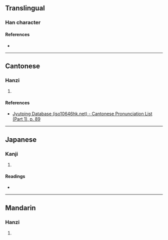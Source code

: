 {{character info/new}}
==Translingual==

===Han character===
{{Han char|rn=32|rad=土|as=13|sn=16|four=77104|canj=SEG,XSEG|ids=⿱殿土}}

====References====
* {{Han ref|kx=0240.110|dkj=05517|dj=0479.300|hdz=10494.050|uh=58C2|ud=22722|bh=E94E|bd=59726}}

----

==Cantonese==

===Hanzi===
{{yue-hanzi|jyut=[[din6]]|y=din6}}

# {{defn|lang=yue|sort=土13}}

====References====
* [http://www.iso10646hk.net/jp/document/download.jsp Jyutping Database (iso10646hk.net) - Cantonese Pronunciation List (Part 1), p. 89]

----

==Japanese==

===Kanji===
{{ja-kanji|grade=|rs=土13}}

# {{defn|lang=ja|sort=土13}}

====Readings====
* {{ja-readings|on=[[てん]] (ten), [[でん]] (den)|kun=[[かす]] (kasu), [[おり]] (ori), [[との]] (tono), [[たち]] (tachi), [[やかた]] (yakata)}}

----

==Mandarin==

===Hanzi===
{{cmn-hanzi|pin=[[diàn]] ([[dian4]])|wg=tien<sup>4</sup>}}

# {{defn|lang=cmn|sort=土13}}